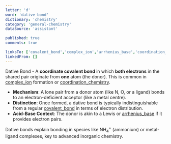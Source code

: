 ```yaml
---
letter: 'd'
word: 'dative-bond'
dictionary: 'chemistry'
category: 'general-chemistry'
dataSource: 'assistant'

published: true
comments: true

linksTo: ['covalent_bond','complex_ion','arrhenius_base','coordination_chemistry']
linkedFrom: []
---
```


<a id="dative_bond">Dative Bond</a> - A **coordinate covalent bond** in which **both electrons** in the shared pair originate from **one** atom (the donor). This is common in [complex_ion](#complex_ion) formation or [coordination_chemistry](#coordination_chemistry).

- **Mechanism**: A lone pair from a donor atom (like N, O, or a ligand) bonds to an electron-deficient acceptor (like a metal centre).
- **Distinction**: Once formed, a dative bond is typically indistinguishable from a regular [covalent_bond](#covalent_bond) in terms of electron distribution.
- **Acid-Base Context**: The donor is akin to a Lewis or [arrhenius_base](#arrhenius_base) if it provides electron pairs.

<Alert type='note'>
Dative bonds explain bonding in species like NH<sub>4</sub><sup>+</sup> (ammonium) or metal-ligand complexes, key to advanced inorganic chemistry.
</Alert>
